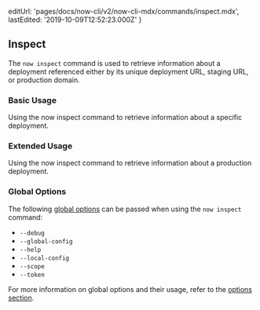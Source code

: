 
  editUrl: 'pages/docs/now-cli/v2/now-cli-mdx/commands/inspect.mdx',
  lastEdited: '2019-10-09T12:52:23.000Z'
}

## Inspect

The `now inspect` command is used to retrieve information about a deployment referenced either by its unique deployment URL, staging URL, or production domain.

### Basic Usage

<Snippet dark text="now inspect [unique-deployment-url]" />
<Caption>Using the <InlineCode>now inspect</InlineCode> command to retrieve information about a specific deployment.</Caption>

### Extended Usage

<Snippet dark text="now inspect [production-deployment-url]" />
<Caption>Using the <InlineCode>now inspect</InlineCode> command to retrieve information about a production deployment.</Caption>

### Global Options

The following [global options](#options) can be passed when using the `now inspect` command:

- `--debug`
- `--global-config`
- `--help`
- `--local-config`
- `--scope`
- `--token`

For more information on global options and their usage, refer to the [options section](#options).
